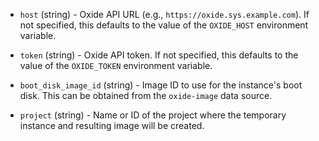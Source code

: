 <!-- Code generated from the comments of the Config struct in component/builder/instance/config.go; DO NOT EDIT MANUALLY -->

- `host` (string) - Oxide API URL (e.g., `https://oxide.sys.example.com`). If not specified, this
  defaults to the value of the `OXIDE_HOST` environment variable.

- `token` (string) - Oxide API token. If not specified, this defaults to the value of the
  `OXIDE_TOKEN` environment variable.

- `boot_disk_image_id` (string) - Image ID to use for the instance's boot disk. This can be obtained from the
  `oxide-image` data source.

- `project` (string) - Name or ID of the project where the temporary instance and resulting image
  will be created.

<!-- End of code generated from the comments of the Config struct in component/builder/instance/config.go; -->

